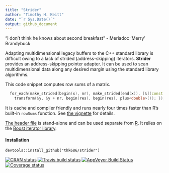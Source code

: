 ```yaml
---
title: "Strider"
author: "Timothy H. Keitt"
date: "`r Sys.Date()`"
output: github_document
---
```


"I don't think he knows about second breakfast" - Meriadoc 'Merry' Brandybuck

Adapting multidimensional legacy buffers to the C++ standard library is difficult owing to a lack of strided (address-skipping) iterators. **Strider** provides an address-skipping pointer adapter. It can be used to scan multidimensional data along any desired margin using the standard library algorithms.

This code snippet computes row sums of a matrix.

```cpp
  for_each(make_strided(begin(x), nr), make_strided(end(x)), [&](const double& y) {
    transform(&y, &y + nr, begin(res), begin(res), plus<double>()); });
```

It is cache and compiler friendly and runs nearly four times faster than R's built-in ```rowSums``` function. See [the vignette](https://thk686.github.io/strider/articles/strider.html) for details.

[The header file](https://github.com/thk686/strider/blob/master/inst/include/strider.h) is stand-alone and can be used separate from [R](https://www.r-project.org). It relies on the [Boost iterator library](https://www.boost.org/doc/libs/release/libs/iterator/).

#### Installation

```
devtools::install_github("thk686/strider")
```

 [![CRAN status](http://www.r-pkg.org/badges/version/strider)](https://cran.r-project.org/package=strider) [![Travis build status](https://travis-ci.org/thk686/strider.svg?branch=master)](https://travis-ci.org/thk686/strider) [![AppVeyor Build Status](https://ci.appveyor.com/api/projects/status/github/thk686/strider?branch=master&svg=true)](https://ci.appveyor.com/project/thk686/strider) [![Coverage status](https://codecov.io/gh/thk686/strider/branch/master/graph/badge.svg)](https://codecov.io/github/thk686/strider?branch=master)
 
 <!--- [![Depsy](http://depsy.org/api/package/cran/strider/badge.svg)](http://depsy.org/package/r/strider) --->